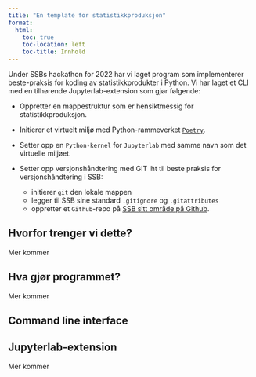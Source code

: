 ```yaml
---
title: "En template for statistikkproduksjon"
format:
  html:
    toc: true
    toc-location: left
    toc-title: Innhold
---
```


Under SSBs hackathon for 2022 har vi laget program som implementerer beste-praksis for koding av statistikkprodukter i Python. Vi har laget et CLI med en tilhørende Jupyterlab-extension som gjør følgende: 

- Oppretter en mappestruktur som er hensiktmessig for statistikkproduksjon.

- Initierer et virtuelt miljø med Python-rammeverket [`Poetry`](https://python-poetry.org/).

- Setter opp en `Python-kernel` for `Jupyterlab` med samme navn som det virtuelle miljøet.

- Setter opp versjonshåndtering med GIT iht til beste praksis for versjonshåndtering i SSB:
  - initierer `git` den lokale mappen
  - legger til SSB sine standard `.gitignore` og `.gitattributes`
  - oppretter et `Github`-repo på [SSB sitt område på Github](https://github.com/statisticsnorway).

## Hvorfor trenger vi dette?

Mer kommer


## Hva gjør programmet?

Mer kommer

## Command line interface

## Jupyterlab-extension

Mer kommer 
